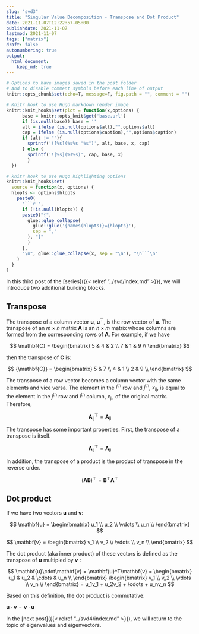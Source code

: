 ```yaml
---
slug: "svd3"
title: "Singular Value Decomposition - Transpose and Dot Product"
date: 2021-11-07T12:22:57-05:00 
publishdate: 2021-11-07
lastmod: 2021-11-07
tags: ["matrix"]
draft: false
autonumbering: true
output:
  html_document:
    keep_md: true
---
```


```r
# Options to have images saved in the post folder
# And to disable comment symbols before each line of output
knitr::opts_chunk$set(echo=T, message=F, fig.path = "", comment = "")

# Knitr hook to use Hugo markdown render image
knitr::knit_hooks$set(plot = function(x,options) {
      base = knitr::opts_knit$get('base.url')
      if (is.null(base)) base = ''
      alt = ifelse (is.null(options$alt),"",options$alt)
      cap = ifelse (is.null(options$caption),"",options$caption)
      if (alt != ""){
        sprintf('![%s](%s%s "%s")', alt, base, x, cap)
      } else {
        sprintf('![%s](%s%s)', cap, base, x)  
        }
  })

# knitr hook to use Hugo highlighting options
knitr::knit_hooks$set(
  source = function(x, options) {
  hlopts <- options$hlopts
    paste0(
      "```r ",
      if (!is.null(hlopts)) {
      paste0("{",
        glue::glue_collapse(
          glue::glue('{names(hlopts)}={hlopts}'),
          sep = ","
        ), "}"
        )
      },
      "\n", glue::glue_collapse(x, sep = "\n"), "\n```\n"
    )
  }
)
```

In this third post of the [series]({{< relref "../svd/index.md" >}}),
we will introduce two additional building blocks.

## Transpose

The transpose of a column vector $\mathbf{u}$, $\mathbf{u}^\top$, 
is the row vector of $\mathbf{u}$. 
The transpose of an $m \times n$ matrix $\mathbf{A}$ is an $n \times m$ matrix 
whose columns are formed from the corresponding rows of $\mathbf{A}$. 
For example, if we have 

$$
\mathbf{C} = 
\begin{bmatrix}
  5 & 4 & 2 \\
  7 & 1 & 9 \\
\end{bmatrix}
$$ 

then the transpose of $\mathbf{C}$ is:

$$
{\mathbf{C}} = 
\begin{bmatrix}
  5 & 7 \\
  4 & 1 \\
  2 & 9 \\
\end{bmatrix}
$$ 

The transpose of a row vector becomes a column vector with the same elements 
and vice versa. 
The element in the $i^\text{th}$ row and $j^\text{th}$, $x_\text{ij}$, is equal
to the element in the $j^\text{th}$ row and $i^\text{th}$ column, $x_\text{ji}$, 
of the original matrix. Therefore, 

$$
\mathbf{A}^\top_\text{ij} = \mathbf{A}_\text{ji}
$$ 

The transpose has some important properties. 
First, the transpose of a transpose is itself.

$$
\mathbf{A}^\top_\text{ij} = \mathbf{A}_\text{ji}
$$ 

In addition, the transpose of a product is the product of transpose in the reverse order.

$$
(\mathbf{A}\mathbf{B})^\top = \mathbf{B}^\top\mathbf{A}^\top
$$

## Dot product

If we have two vectors $\mathbf{u}$ and $\mathbf{v}$:

$$
\mathbf{u} = 
\begin{bmatrix}
  u_1 \\
  u_2 \\
  \vdots \\
  u_n \\
\end{bmatrix}
$$ 

$$ 
\mathbf{v} = 
\begin{bmatrix}
  v_1 \\
  v_2 \\
  \vdots \\
  v_n \\
\end{bmatrix}
$$ 

The dot product (aka inner product) of these vectors is defined as the transpose 
of $\mathbf{u}$ multipled by $\mathbf{v}$ :

$$
\mathbf{u}\cdot\mathbf{v} = \mathbf{u}^T\mathbf{v} = 
\begin{bmatrix}
  u_1 & u_2 & \cdots & u_n \\
\end{bmatrix}
\begin{bmatrix}
  v_1 \\
  v_2 \\
  \vdots \\
  v_n \\
\end{bmatrix} = 
u_1v_1 + u_2v_2 + \cdots + u_nv_n
$$ 

Based on this definition, the dot product is commutative: 

$\mathbf{u}\cdot\mathbf{v} = \mathbf{v}\cdot\mathbf{u}$

In the [next post]({{< relref "../svd4/index.md" >}}),
we will return to the topic of eigenvalues and eigenvectors.

